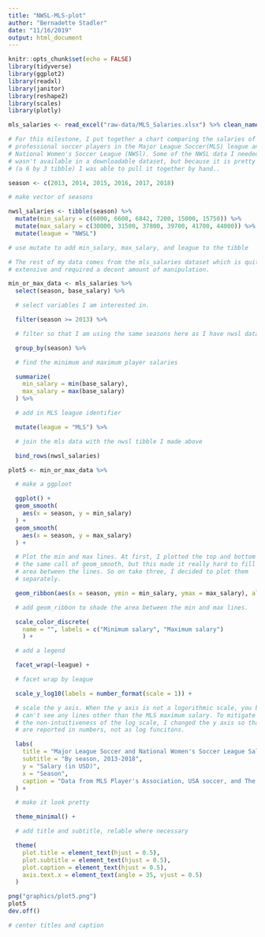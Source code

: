 ```yaml
---
title: "NWSL-MLS-plot"
author: "Bernadette Stadler"
date: "11/16/2019"
output: html_document
---
```


```r
knitr::opts_chunk$set(echo = FALSE)
library(tidyverse)
library(ggplot2)
library(readxl)
library(janitor)
library(reshape2)
library(scales)
library(plotly)
```

```r
mls_salaries <- read_excel("raw-data/MLS_Salaries.xlsx") %>% clean_names()
```

```r
# For this milestone, I put together a chart comparing the salaries of
# professional soccer players in the Major League Soccer(MLS) league and the
# National Women's Soccer League (NWSl). Some of the NWSL data I needed to use
# wasn't available in a downloadable dataset, but because it is pretty minimal
# (a 6 by 3 tibble) I was able to pull it together by hand..

season <- c(2013, 2014, 2015, 2016, 2017, 2018)

# make vector of seasons

nwsl_salaries <- tibble(season) %>%
  mutate(min_salary = c(6000, 6600, 6842, 7200, 15000, 15750)) %>%
  mutate(max_salary = c(30000, 31500, 37800, 39700, 41700, 44000)) %>%
  mutate(league = "NWSL")

# use mutate to add min_salary, max_salary, and league to the tibble

# The rest of my data comes from the mls_salaries dataset which is quite
# extensive and required a decent amount of manipulation.

min_or_max_data <- mls_salaries %>%
  select(season, base_salary) %>%

  # select variables I am interested in.

  filter(season >= 2013) %>%

  # filter so that I am using the same seasons here as I have nwsl data for

  group_by(season) %>%

  # find the minimum and maximum player salaries

  summarize(
    min_salary = min(base_salary),
    max_salary = max(base_salary)
  ) %>%

  # add in MLS league identifier

  mutate(league = "MLS") %>%

  # join the mls data with the nwsl tibble I made above

  bind_rows(nwsl_salaries)
```

```r

plot5 <- min_or_max_data %>%

  # make a ggploot

  ggplot() +
  geom_smooth(
    aes(x = season, y = min_salary)
  ) +
  geom_smooth(
    aes(x = season, y = max_salary)
  ) +

  # Plot the min and max lines. At first, I plotted the top and bottom line in
  # the same call of geom_smooth, but this made it really hard to fill in the
  # area between the lines. So on take three, I decided to plot them
  # separately.

  geom_ribbon(aes(x = season, ymin = min_salary, ymax = max_salary), alpha = 0.05) +

  # add geom_ribbon to shade the area between the min and max lines.

  scale_color_discrete(
    name = "", labels = c("Minimum salary", "Maximum salary")
    ) +

  # add a legend

  facet_wrap(~league) +

  # facet wrap by league

  scale_y_log10(labels = number_format(scale = 1)) +

  # scale the y axis. When the y axis is not a logorithmic scale, you basically
  # can't see any lines other than the MLS maximum salary. To mitigate some of
  # the non-intuitiveness of the log scale, I changed the y axis so that values
  # are reported in numbers, not as log funcitons.

  labs(
    title = "Major League Soccer and National Women's Soccer League Salaries",
    subtitle = "By season, 2013-2018",
    y = "Salary (in USD)",
    x = "Season",
    caption = "Data from MLS Player's Association, USA soccer, and The Equalizer."
  ) +

  # make it look pretty

  theme_minimal() +

  # add title and subtitle, relable where necessary

  theme(
    plot.title = element_text(hjust = 0.5),
    plot.subtitle = element_text(hjust = 0.5),
    plot.caption = element_text(hjust = 0.5),
    axis.text.x = element_text(angle = 35, vjust = 0.5)
  )

png("graphics/plot5.png")
plot5
dev.off()

# center titles and caption
```

